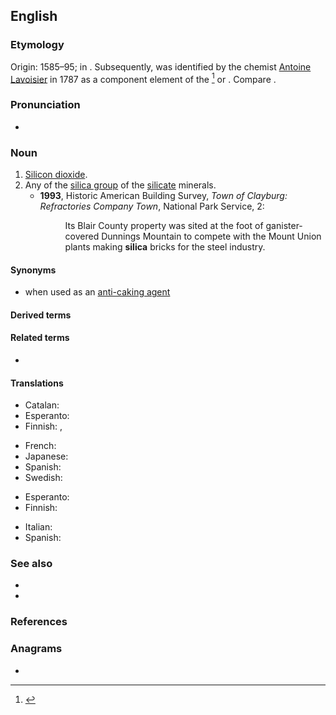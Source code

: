 {{also|sílica}}
==English==

===Etymology===
Origin: 1585–95; in {{etyl|la|en}} {{m|la|silex||hard stone, flint}}. Subsequently, {{m|en|silicon}} was identified by the chemist [[w:Antoine Lavoisier|Antoine Lavoisier]] in 1787 as a component element of the {{m|la||silex}}<ref>{{R:Dictionary.com|silex}}</ref> or {{m|la||silicis}}. Compare {{m|en|silicate}}.

===Pronunciation===
* {{a|UK}} {{IPA|en|/ˈsɪl.ɪ.kə/}}

===Noun===
{{en-noun|~|silicas}}

# [[silicon dioxide|Silicon dioxide]].
# Any of the [[silica group]] of the [[silicate]] minerals.
#* '''1993''', Historic American Building Survey, ''Town of Clayburg: Refractories Company Town'', National Park Service, 2:
#*: Its Blair County property was sited at the foot of ganister-covered Dunnings Mountain to compete with the Mount Union plants making '''silica''' bricks for the steel industry.

====Synonyms====
* {{l|en|E551}} when used as an [[anti-caking agent]]

====Derived terms====
{{col4|en
|silica gel
|silica glass
|silicate
|silica wool
|siliceous
|silici-
|silicic
|silicide
}}

====Related terms====
* {{l|en|silicon}}

====Translations====
{{trans-top|silicon dioxide}}
* Catalan: {{t|ca|sílice|f}}
* Esperanto: {{t+|eo|siliko}}
* Finnish: {{t+|fi|piidioksidi}}, {{t|fi|silika}}
{{trans-mid}}
* French: {{t+|fr|silice|f}}
* Japanese: {{t|ja|シリカ|tr=shirika|sc=Jpan}}
* Spanish: {{t+|es|sílice|f}}
* Swedish: {{t+|sv|kiseldioxid}}
{{trans-bottom}}

{{trans-top|silica group of the silicate minerals}}
* Esperanto: {{t+|eo|siliko}}
* Finnish: {{t|fi|hohkasilikaatti}}
{{trans-mid}}
* Italian: {{t+|it|silice}}
* Spanish: {{t+|es|sílice|f}}
{{trans-bottom}}

===See also===
* {{l|en|quartz}}
* {{l|en|sand}}

===References===
<references/>

===Anagrams===
* {{anagrams|en|a=aciils|Liasic|salici|sialic}}
